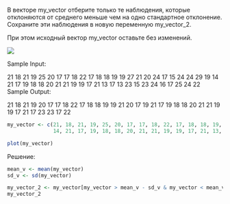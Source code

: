 В векторе my_vector отберите только те наблюдения, которые отклоняются от среднего меньше чем на одно стандартное отклонение. Сохраните эти наблюдения в новую переменную my_vector_2.

При этом исходный вектор my_vector оставьте без изменений.

![](https://ucarecdn.com/78ed1c88-8834-4654-940f-3f91733ce434/-/crop/681x415/23,0/-/preview/)

Sample Input:

21 18 21 19 25 20 17 17 18 22 17 18 18 19 19 27 21 20 24 17 15 24 24 29 19 14 21 17 19 18 18 20 21 21 19 19 17 21 13 17 13 23 15 23 24 16 17 25 24 22 Sample Output:

21 18 21 19 20 17 17 18 22 17 18 18 19 19 21 20 17 19 21 17 19 18 18 20 21 21 19 19 17 21 17 23 23 17 22

```{r}
my_vector <- c(21, 18, 21, 19, 25, 20, 17, 17, 18, 22, 17, 18, 18, 19, 19, 27, 21, 20, 24, 17, 15, 24, 24, 29, 19,
               14, 21, 17, 19, 18, 18, 20, 21, 21, 19, 19, 17, 21, 13, 17, 13, 23, 15, 23, 24, 16, 17, 25, 24, 22)

plot(my_vector)
```

Решение:
```{r}
mean_v <- mean(my_vector)
sd_v <- sd(my_vector)

my_vector_2 <- my_vector[my_vector > mean_v - sd_v & my_vector < mean_v + sd_v]
my_vector_2
```

